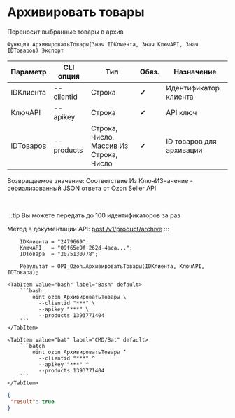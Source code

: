 ﻿---
sidebar_position: 12
description: Архивировать товары и другие функции для работы с Ozon в Открытом пакете интеграций - бесплатной open-source библиотеке интеграций для 1С:Предприятие 8, OneScript и CLI
keywords: [1C, 1С, 1С:Предприятие, 1С:Предприятие 8.3, API, Интеграция, Сервисы, Обмен, OneScript, CLI, Ozon]
---


# Архивировать товары
 Переносит выбранные товары в архив



`Функция АрхивироватьТовары(Знач IDКлиента, Знач КлючAPI, Знач IDТоваров) Экспорт`

  | Параметр | CLI опция | Тип | Обяз. | Назначение |
  |-|-|-|-|-|
  | IDКлиента | --clientid | Строка | &#x2714; | Идентификатор клиента |
  | КлючAPI | --apikey | Строка | &#x2714; | API ключ |
  | IDТоваров | --products | Строка, Число, Массив Из Строка, Число | &#x2714; | ID товаров для архивации |

  
  Возвращаемое значение:   Соответствие Из КлючИЗначение - сериализованный JSON ответа от Ozon Seller API

<br/>

:::tip
Вы можете передать до 100 идентификаторов за раз

Метод в документации API: [post /v1/product/archive](https://docs.ozon.ru/api/seller/#operation/ProductAPI_ProductArchive)
:::
<br/>



```bsl title="Пример использования для 1С:Предприятие/OneScript"
    IDКлиента = "2479669";
    КлючAPI   = "09f65e9f-262d-4aca...";
    IDТовара  = "2075130778";

    Результат = OPI_Ozon.АрхивироватьТовары(IDКлиента, КлючAPI, IDТовара);
```
    

 <Tabs>
  
    <TabItem value="bash" label="Bash" default>
        ```bash
            oint ozon АрхивироватьТовары \
              --clientid "***" \
              --apikey "***" \
              --products 1393771404
        ```
    </TabItem>
  
    <TabItem value="bat" label="CMD/Bat" default>
        ```batch
            oint ozon АрхивироватьТовары ^
              --clientid "***" ^
              --apikey "***" ^
              --products 1393771404
        ```
    </TabItem>
</Tabs>


```json title="Результат"
{
 "result": true
}
```
